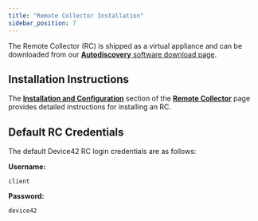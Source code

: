 ```yaml
---
title: "Remote Collector Installation"
sidebar_position: 7
---
```


The Remote Collector (RC) is shipped as a virtual appliance and can be downloaded from our [**Autodiscovery** software download page](https://www.device42.com/autodiscovery/).

## Installation Instructions

The [**Installation and Configuration**](/auto-discovery/remote-collector-rc/#installation-and-configuration.mdx) section of the [**Remote Collector**](/auto-discovery/remote-collector-rc.mdx) page provides detailed instructions for installing an RC.

## Default RC Credentials

The default Device42 RC login credentials are as follows:

**Username:**

```
client
```

**Password:**

```
device42
```
